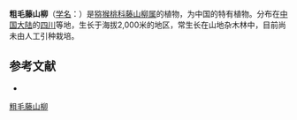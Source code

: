 {{Speciesbox
| name = 粗毛藤山柳
| status = 
| status_system = 
| image =
| genus = Clematoclethra
| species = strigillosa
| authority = Franch.
}}

'''粗毛藤山柳'''（[[学名|学名]]：{{lang|la|''Clematoclethra strigillosa''}}）是[[猕猴桃科|猕猴桃科]][[藤山柳属|藤山柳属]]的植物，为中国的特有植物。分布在[[中国大陆|中国大陆]]的[[四川|四川]]等地，生长于海拔2,000米的地区，常生长在山地杂木林中，目前尚未由人工引种栽培。

== 参考文献 ==
<div class="references-small">
* {{cite web| url =http://www.bioinfo.cn/db05/KmzwSpecies.php?action=view&id=1043| title =粗毛藤山柳| work =《中国高等植物数据库全库》| publisher =中国科学院微生物研究所| author =昆明植物研究所| accessdate =2009-02-22| deadurl =yes| archiveurl =https://web.archive.org/web/20160305042932/http://www.bioinfo.cn/db05/KmzwSpecies.php?action=view&id=1043| archivedate =2016-03-05}}
</div>
{{Taxonbar|from=Q15225295}}

[[Category:藤山柳属|粗毛藤山柳]]


{{植物小作品}}